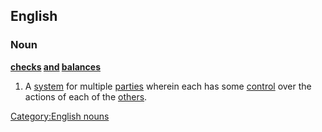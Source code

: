 ==English==
{{wikipedia}}

===Noun===
'''[[checks]] [[and]] [[balances]]''' {{plurale tantum}}

# A [[system]] for multiple [[party|parties]] wherein each has some [[control]] over the actions of each of the [[other]]s.

[[Category:English nouns]]
